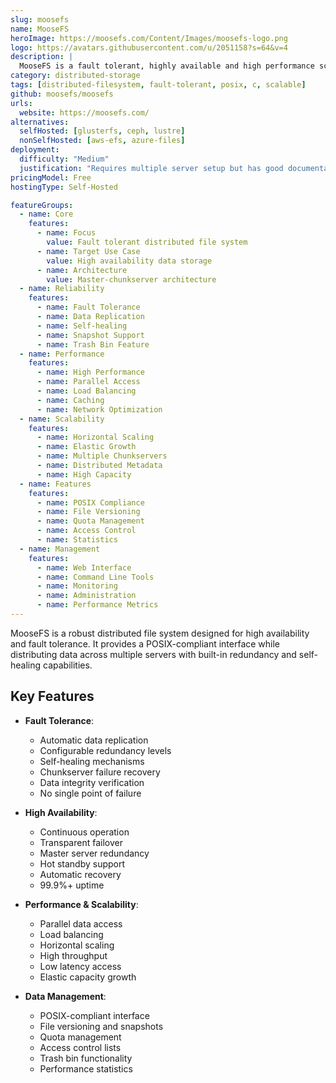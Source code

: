 ```yaml
---
slug: moosefs
name: MooseFS
heroImage: https://moosefs.com/Content/Images/moosefs-logo.png
logo: https://avatars.githubusercontent.com/u/2051158?s=64&v=4
description: |
  MooseFS is a fault tolerant, highly available and high performance scale-out network distributed file system that spreads data over several physical servers.
category: distributed-storage
tags: [distributed-filesystem, fault-tolerant, posix, c, scalable]
github: moosefs/moosefs
urls:
  website: https://moosefs.com/
alternatives:
  selfHosted: [glusterfs, ceph, lustre]
  nonSelfHosted: [aws-efs, azure-files]
deployment:
  difficulty: "Medium"
  justification: "Requires multiple server setup but has good documentation and management tools."
pricingModel: Free
hostingType: Self-Hosted

featureGroups:
  - name: Core
    features:
      - name: Focus
        value: Fault tolerant distributed file system
      - name: Target Use Case
        value: High availability data storage
      - name: Architecture
        value: Master-chunkserver architecture
  - name: Reliability
    features:
      - name: Fault Tolerance
      - name: Data Replication
      - name: Self-healing
      - name: Snapshot Support
      - name: Trash Bin Feature
  - name: Performance
    features:
      - name: High Performance
      - name: Parallel Access
      - name: Load Balancing
      - name: Caching
      - name: Network Optimization
  - name: Scalability
    features:
      - name: Horizontal Scaling
      - name: Elastic Growth
      - name: Multiple Chunkservers
      - name: Distributed Metadata
      - name: High Capacity
  - name: Features
    features:
      - name: POSIX Compliance
      - name: File Versioning
      - name: Quota Management
      - name: Access Control
      - name: Statistics
  - name: Management
    features:
      - name: Web Interface
      - name: Command Line Tools
      - name: Monitoring
      - name: Administration
      - name: Performance Metrics
---
```


MooseFS is a robust distributed file system designed for high availability and fault tolerance. It provides a POSIX-compliant interface while distributing data across multiple servers with built-in redundancy and self-healing capabilities.

## Key Features

- **Fault Tolerance**:

  - Automatic data replication
  - Configurable redundancy levels
  - Self-healing mechanisms
  - Chunkserver failure recovery
  - Data integrity verification
  - No single point of failure

- **High Availability**:

  - Continuous operation
  - Transparent failover
  - Master server redundancy
  - Hot standby support
  - Automatic recovery
  - 99.9%+ uptime

- **Performance & Scalability**:

  - Parallel data access
  - Load balancing
  - Horizontal scaling
  - High throughput
  - Low latency access
  - Elastic capacity growth

- **Data Management**:
  - POSIX-compliant interface
  - File versioning and snapshots
  - Quota management
  - Access control lists
  - Trash bin functionality
  - Performance statistics
